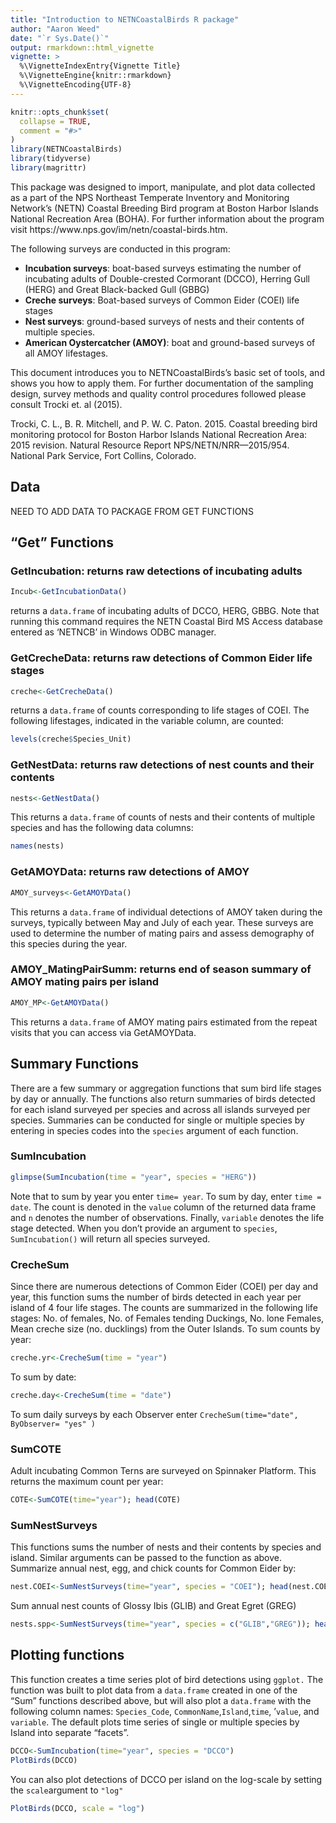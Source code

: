 ```yaml
---
title: "Introduction to NETNCoastalBirds R package"
author: "Aaron Weed"
date: "`r Sys.Date()`"
output: rmarkdown::html_vignette
vignette: >
  %\VignetteIndexEntry{Vignette Title}
  %\VignetteEngine{knitr::rmarkdown}
  %\VignetteEncoding{UTF-8}
---
```


```r
knitr::opts_chunk$set(
  collapse = TRUE,
  comment = "#>"
)
library(NETNCoastalBirds)
library(tidyverse)
library(magrittr)
```

This package was designed to import, manipulate, and plot data collected as a part of the NPS Northeast Temperate Inventory and Monitoring Network’s (NETN) Coastal Breeding Bird program at Boston Harbor Islands National Recreation Area (BOHA). For further information about the program visit https://www.nps.gov/im/netn/coastal-birds.htm.

The following surveys are conducted in this program:

- **Incubation surveys**: boat-based surveys estimating the number of incubating adults of Double-crested Cormorant (DCCO), Herring Gull (HERG) and Great Black-backed Gull (GBBG)
- **Creche surveys**: Boat-based surveys of Common Eider (COEI) life stages
- **Nest surveys**: ground-based surveys of nests and their contents of multiple species.
- **American Oystercatcher (AMOY)**: boat and ground-based surveys of all AMOY lifestages.

This document introduces you to NETNCoastalBirds’s basic set of tools, and shows you how to apply them. For further documentation of the sampling design, survey methods and quality control procedures followed please consult Trocki et. al (2015).

Trocki, C. L., B. R. Mitchell, and P. W. C. Paton. 2015. Coastal breeding bird monitoring protocol for Boston Harbor Islands National Recreation Area: 2015 revision. Natural Resource Report NPS/NETN/NRR—2015/954. National Park Service, Fort Collins, Colorado.


## Data

NEED TO ADD DATA TO PACKAGE FROM GET FUNCTIONS 

## “Get” Functions

### GetIncubation: returns raw detections of incubating adults

```r
Incub<-GetIncubationData()
```

returns a `data.frame` of incubating adults of DCCO, HERG, GBBG. Note that running this command requires the NETN Coastal Bird MS Access database entered as ‘NETNCB’ in Windows ODBC manager.

### GetCrecheData: returns raw detections of Common Eider life stages

```r
creche<-GetCrecheData()
```

returns a `data.frame` of counts corresponding to life stages of COEI. The following lifestages, indicated in the variable column, are counted:
```r
levels(creche$Species_Unit)
```

### GetNestData: returns raw detections of nest counts and their contents

```r
nests<-GetNestData()
```

This returns a `data.frame` of counts of nests and their contents of multiple species and has the following data columns:
```r
names(nests)
```

### GetAMOYData: returns raw detections of AMOY

```r
AMOY_surveys<-GetAMOYData()
```

This returns a `data.frame` of individual detections of AMOY taken during the surveys, typically between May and July of each year. These surveys are used to determine the number of mating pairs and assess demography of this species during the year.

### AMOY_MatingPairSumm: returns end of season summary of AMOY mating pairs per island

```r
AMOY_MP<-GetAMOYData()
```

This returns a `data.frame` of AMOY mating pairs estimated from the repeat visits that you can access via GetAMOYData.

## Summary Functions
There are a few summary or aggregation functions that sum bird life stages by day or annually. The functions also return summaries of birds detected for each island surveyed per species and across all islands surveyed per species. Summaries can be conducted for single or multiple species by entering in species codes into the `species` argument of each function.

### SumIncubation
```r
glimpse(SumIncubation(time = "year", species = "HERG"))
```

Note that to sum by year you enter `time= year`. To sum by day, enter `time = date`. The count is denoted in the `value` column of the returned data frame and `n` denotes the number of observations. Finally, `variable` denotes the life stage detected. When you don’t provide an argument to `species`, `SumIncubation()` will return all species surveyed.

### CrecheSum
Since there are numerous detections of Common Eider (COEI) per day and year, this function sums the number of birds detected in each year per island of 4 four life stages. The counts are summarized in the following life stages: No. of females, No. of Females tending Duckings, No. lone Females, Mean creche size (no. ducklings) from the Outer Islands. To sum counts by year:

```r
creche.yr<-CrecheSum(time = "year")
```

To sum by date:
```r
creche.day<-CrecheSum(time = "date")
```

To sum daily surveys by each Observer enter `CrecheSum(time="date", ByObserver= "yes" )`

### SumCOTE
Adult incubating Common Terns are surveyed on Spinnaker Platform. This returns the maximum count per year:
```r
COTE<-SumCOTE(time="year"); head(COTE)
```


### SumNestSurveys
This functions sums the number of nests and their contents by species and island. Similar arguments can be passed to the function as above. Summarize annual nest, egg, and chick counts for Common Eider by:

```r
nest.COEI<-SumNestSurveys(time="year", species = "COEI"); head(nest.COEI)
```
Sum annual nest counts of Glossy Ibis (GLIB) and Great Egret (GREG)
```r
nests.spp<-SumNestSurveys(time="year", species = c("GLIB","GREG")); head(nests.spp)
```

## Plotting functions
This function creates a time series plot of bird detections using `ggplot.` The function was built to plot data from a `data.frame` created in one of the “Sum” functions described above, but will also plot a `data.frame` with the following column names: `Species_Code`, `CommonName`,`Island`,`time`, ’`value`, and `variable`. The default plots time series of single or multiple species by Island into separate “facets”.
```r
DCCO<-SumIncubation(time="year", species = "DCCO")
PlotBirds(DCCO)
```
You can also plot detections of DCCO per island on the log-scale by setting the `scale`argument to `"log"`
```r
PlotBirds(DCCO, scale = "log")
```
